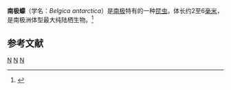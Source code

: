 {{Speciesbox
| taxon = Belgica antarctica
| binomial_authority = [[Jacobs|Jacobs]], 1900
| image = midge.jpg
| image_caption = 两只南极蠓
}}
'''南极蠓'''（学名：''Belgica antarctica''）是[[南极|南极]]特有的一种[[昆虫|昆虫]]。体长约2至6[[毫米|毫米]]，是南极洲体型最大纯陆栖生物。<ref>{{cite news|title=南极特有昆虫“南极蠓”基因很独特|url=http://paper.sciencenet.cn/htmlpaper/2014815102233134266.shtm?id=34266|accessdate=2015-05-12|publisher=科学网|date=2014-08-15|archive-date=2020-10-06|archive-url=https://web.archive.org/web/20201006041225/http://paper.sciencenet.cn/htmlpaper/2014815102233134266.shtm?id=34266|dead-url=no}}</ref>

==参考文献==
{{reflist}}

{{Taxonbar}}
[[Category:搖蚊科|N]]
[[Category:南極洲昆蟲|N]]
[[Category:1900年描述的昆虫|N]]